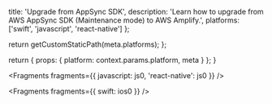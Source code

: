 
  title: 'Upgrade from AppSync SDK',
  description:
    'Learn how to upgrade from AWS AppSync SDK (Maintenance mode) to AWS Amplify.',
  platforms: ['swift', 'javascript', 'react-native']
};

  return getCustomStaticPath(meta.platforms);
};

  return {
    props: {
      platform: context.params.platform,
      meta
    }
  };
}


<Fragments fragments={{ javascript: js0, 'react-native': js0 }} />


<Fragments fragments={{ swift: ios0 }} />
